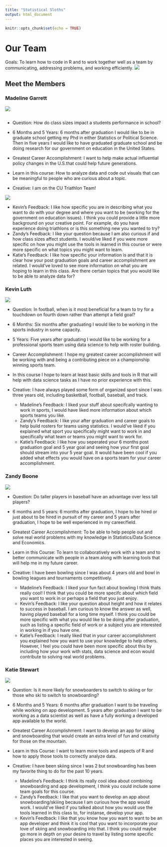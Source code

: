 ```yaml
---
title: "Statistical Sloths"
output: html_document
---
```



```r
knitr::opts_chunk$set(echo = TRUE)
```

# Our Team  
Goals: To learn how to code in R and to work together well as a team by communicating, addressing problems, and working efficiently. 
![ ](team.png)






## Meet the Members 
### Madeline Garrett 
![](madeline.png)



```
```

* Question: How do class sizes impact a students performance in  school?

* 6 Months and 5 Years: 6 months after graduation I would like to be in graduate school getting my Phd in either Statistics or Political Science. Then in five years I would like to have graduated graduate school and be doing research for our government on education in the United States. 

* Greatest Career Accomplishment: I want to help make actual influential policy changes in the U.S.that could help future generations. 

* Learn in this course: How to analyze data and code out visuals that can be meaningful to people who are curious about a topic. 

* Creative: I am on the CU Triathlon Team!


![   ](triteam.png)

  + Kevin's Feedback: I like how specific you are in describing what you want to do with your degree and where you want to be (working for the government on education issues). I think you could provide a little more background on your creative point. For example, do you have experience doing triathlons or is this something new you wanted to try?
  + Zandy's Feedback: I like your question because I am also curious if and how class sizes affect students. I would/ve liked if you were more specific on how you might use the tools in learned in this course or were more specific on what topics you might want to learn.
  + Katie's Feedback: I like how specific your information is and that it is clear how your post graduation goals and career accomplishment are related. I would've loved to see more information on what you are hoping to learn in this class. Are there certain topics that you would like to be able to analyze data for?

### Kevin Luth 
![](kevin.jpeg)

* Question: In football, when is it most beneficial for a team to try for a touchdown on fourth down rather than attempt a field goal?

* 6 Months: Six months after graduating I would like to be working in the sports industry in some capacity.
* 5 Years: Five years after graduating I would like to be working for a professional sports team using data science to help with roster building.

* Career Accomplishment: I hope my greatest career accomplishment will be working with and being a contributing piece on a championship winning sports team.

* In this course I hope to learn at least basic skills and tools in R that will help with data science tasks as I have no prior experience with this.

* Creative: I have always played some form of organized sport since I was three years old, including basketball, football, baseball, and track.

  + Madeline's Feedback: I liked your stuff about specifcally wanting to work in sports, I would have liked more information about which sports teams you like.  
  + Zandy's Feedback: I like your after graduation and career goals to help build rosters for teams using statistics. I would've liked if you explained what sport you specifically might want to work in and specifically what team or teams you might want to work for.
  + Katie's Feedback: I like how you seperated your 6 months post graduation goal and 5 year goal and seeing how your first goal should stream into your 5 year goal. It would have been cool if you added what effects you would have on a sports team for your career accomplishment. 


### Zandy Boone
![](zandy.jpg)

* Question: Do taller players in baseball have an advantage over less tall players?

* 6 months and 5 years: 6 months after graduation, I hope to be hired or just about to be hired in pursuit of my career and 5 years after graduation, I hope to be well experienced in my career/field.

* Greatest Career Accomplishment: To be able to help people out and solve real world problems with my knowledge in Statistics/Data Science and Economics.

* Learn in this Course: To learn to collaboratively work with a team and to better communicate with people in a team along with learning tools that will help me in my future career.

* Creative: I have been bowling since I was about 4 years old and bowl in bowling leagues and tournaments competitively.

  + Madeline's Feedback: I liked your fun fact about bowling I think thats really cool! I think that you could be more specifc about which field you want to work in or perhaps a field that you just enjoy. 
  + Kevin's Feedback: I like your question about height and how it relates to success in baseball. I am curious to know the answer as well, having played baseball for a long time myself. I think you could be more specific with what you would like to be doing after graduation, such as listing a specific field of work or a subject you are interested in working in if you have one.
  + Katie's Feedback: I really liked that in your career accomplishment you explained how you want to use your knowledge to help others. However, I feel you could have been more specific about this by including how your work with stats, data science and econ would contribute to solving real world problems. 


### Katie Stewart
![    ](katie.jpg)

* Question: Is it more likely for snowboarders to switch to skiing or for those who ski to switch to snowboarding?

* 6 Months and 5 Years: 6 months after graduation I want to be traveling while working on app development. 5 years after graduation I want to be working as a data scientist as well as have a fully working a developed app available to the world. 

* Greatest Career Accomplishment: I want to develop an app for skiing and snowboarding that would create an extra level of fun and creativity for those on the mountain.

* Learn in this Course: I want to learn more tools and aspects of R and how to apply those tools to correctly analyze data.

* Creative: I have been skiing since I was 2 but snowboarding has been my favorite thing to do for the past 10 years.

  + Madeline's Feedback: I think its really cool idea about combining snowboarding and app development, I think you could include some team goals for this course.  
  + Zandy's Feedback: I like that you want to develop an app about snowboarding/skiiing because I am curious how the app would work. I would've liked if you talked about how you would use the tools learned in this class to, for instanse, develop your app.
  + Kevin's Feedback: I like that you know how you want to want to be an app developer and think it is cool that you want to incorporate your love of skiing and snowboarding into that. I think you could maybe go more in depth on your desire to travel by listing some specific places you are interested in seeing.
